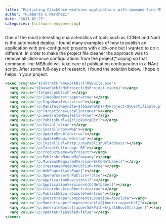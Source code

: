 ```yaml
---
title: "Publishing ClickOnce winforms applications with command-line MSBuild"
author: "Humberto C Marchezi"
date: "2011-02-27"
categories: [software-engineering]
---
```


One of the most interesting characteristics of tools such as CCNet and
Nant is the automated deploy. I found many examples of how to publish an
application with pre-configured projects with click-one but I wanted to
do it different. In order to make the project file cleaner the approach
was to remove all click-once configurations from the project(\*.csproj)
so that command-line MSBuild will take care of publication configuration
in a NAnt script. After some full-days of research, I found the solution
below. I hope it helps in your project.

```xml
<exec program="${dotnetFrameworkDir}\MSBuild.exe">
  <arg value="${basePath}\MyProject\MyProject.csproj"></arg>
  <arg value="/target:publish"></arg>
  <arg value="/p:IsWebBootstrapper=true"></arg>
  <arg value="/p:SignManifests=true"></arg>
  <arg value="/p:ManifestKeyFile=${basePath}\MyProject\MyCertificate.pfx"></arg>
  <arg value="/p:TargetZone=LocalIntranet"></arg>
  <arg value="/p:GenerateManifests=true"></arg>
  <arg value="/p:PublishUrl=${clickOnceDir}"></arg>
  <arg value="/p:Install=true"></arg>
  <arg value="/p:InstallFrom=Web"></arg>
  <arg value="/p:UpdateEnabled=true"></arg>
  <arg value="/p:UpdateRequired=true"></arg>
  <arg value="/p:InstallUrl=http://myPublishUrlAddress"></arg>
  <arg value="/p:TargetCulture=pt-BR"></arg>
  <arg value="/p:ProductName=MyProject"></arg>
  <arg value="/p:PublisherName=MyCompany"></arg>
  <arg value="/p:MinimumRequiredVersion=${CCNetLabel}"></arg>
  <arg value="/p:CreateWebPageOnPublish=true"></arg>
  <arg value="/p:WebPage=${webPage}"></arg>
  <arg value="/p:OpenBrowserOnPublish=false"></arg>
  <arg value="/p:ApplicationRevision=17"></arg>
  <arg value="/p:ApplicationVersion=${CCNetLabel}"></arg>
  <arg value="/p:CreateDesktopShortcut=true"></arg>
  <arg value="/p:PublishWizardCompleted=true"></arg>
  <arg value="/p:BootstrapperComponentsLocation=Absolute"></arg>
  <arg value="/p:BootstrapperComponentsUrl=${bootstrapperUrl}"></arg>
  <arg value="/p:GenerateBootstrapperSdkPath=${pathBootStrapper}"></arg>
  <arg value="/p:UpdateUrlEnabled=false"></arg>
</exec>
```
